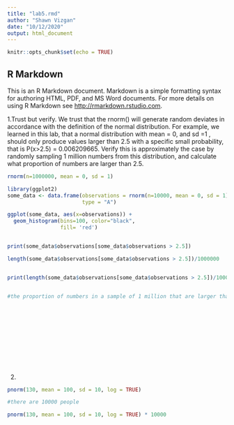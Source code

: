 ```yaml
---
title: "lab5.rmd"
author: "Shawn Vizgan"
date: "10/12/2020"
output: html_document
---
```


```r
knitr::opts_chunk$set(echo = TRUE)
```

## R Markdown

This is an R Markdown document. Markdown is a simple formatting syntax for authoring HTML, PDF, and MS Word documents. For more details on using R Markdown see <http://rmarkdown.rstudio.com>.


1.Trust but verify. We trust that the rnorm() will generate random deviates in accordance with the definition of the normal distribution. For example, we learned in this lab, that a normal distribution with mean = 0, and sd =1 , should only produce values larger than 2.5 with a specific small probability, that is P(x>2.5) = 0.006209665. Verify this is approximately the case by randomly sampling 1 million numbers from this distribution, and calculate what proportion of numbers are larger than 2.5.
```r
rnorm(n=1000000, mean = 0, sd = 1)

library(ggplot2)
some_data <- data.frame(observations = rnorm(n=10000, mean = 0, sd = 1),
                        type = "A")

ggplot(some_data, aes(x=observations)) +
  geom_histogram(bins=100, color="black",
                 fill= 'red')


print(some_data$observations[some_data$observations > 2.5])

length(some_data$observations[some_data$observations > 2.5])/1000000


print(length(some_data$observations[some_data$observations > 2.5])/1000000)


#the proportion of numbers in a sample of 1 million that are larger than 2.5 is even smaller in this case.













```
2)
```r

pnorm(130, mean = 100, sd = 10, log = TRUE)

#there are 10000 people

pnorm(130, mean = 100, sd = 10, log = TRUE) * 10000
```